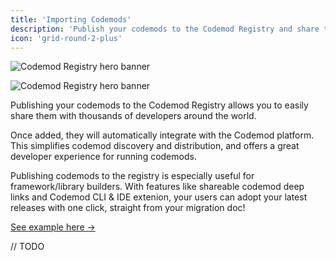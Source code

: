 ```yaml
---
title: 'Importing Codemods'
description: 'Publish your codemods to the Codemod Registry and share them with the world.'
icon: 'grid-round-2-plus'
---
```


<img
  className="block dark:hidden"
  src="/images/codemod-registry/importing-codemods-hero-light.svg"
  alt="Codemod Registry hero banner"
/>

<img
  className="hidden dark:block"
  src="/images/codemod-registry/importing-codemods-hero-dark.svg"
  alt="Codemod Registry hero banner"
/>

Publishing your codemods to the Codemod Registry allows you to easily share them with thousands of developers around the world.

Once added, they will automatically integrate with the Codemod platform. This simplifies codemod discovery and distribution, and offers a great developer experience for running codemods.

<Tip>
Publishing codemods to the registry is especially useful for framework/library builders. With features like shareable codemod deep links and Codemod CLI & IDE extenion, your users can adopt your latest releases with one click, straight from your migration doc!

<Tooltip tip="MSW V2 migration">[See example here ->](https://mswjs.io/docs/migrations/1.x-to-2.x/#codemods)</Tooltip>
</Tip>

// TODO
